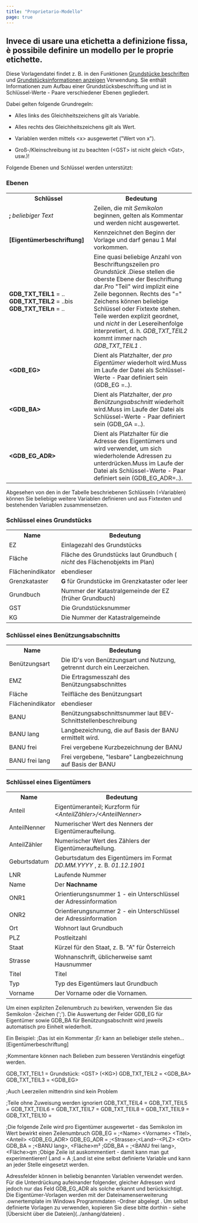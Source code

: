 ```yaml
---
title: "Proprietario-Modello"
page: true
---
```

## Invece di usare una etichetta a definizione fissa, &#232; possibile definire un modello per le proprie etichette.
Diese Vorlagendatei findet z. B. in den Funktionen [Grundst&#252;cke beschriften](../daten/grundstueckebeschriften)
 und [Grundst&#252;cksinformationen anzeigen](../daten/grundstuecksinformationenanzeigen)
 Verwendung. Sie enth&#228;lt Informationen zum Aufbau einer Grundst&#252;cksbeschriftung und ist in  <Italic> Schl&#252;ssel-Werte </Italic>  - Paare verschiedener  <Italic> Ebenen </Italic>  gegliedert.

Dabei gelten folgende Grundregeln:

- Alles <Italic> links </Italic>  des Gleichheitszeichens gilt als Variable.

- Alles <Italic> rechts </Italic>  des Gleichheitszeichens gilt als Wert.

- Variablen werden mittels <Bold> &lt;x&gt; </Bold>  ausgewertet (&quot;Wert von x&quot;).

- Gro&#223;-/Kleinschreibung ist zu beachten (&lt;GST&gt; ist nicht gleich &lt;Gst&gt;, usw.)!




Folgende  <Italic> Ebenen </Italic>  und  <Italic> Schl&#252;ssel </Italic>  werden unterst&#252;tzt:

### Ebenen
<table>
<tr><th>Schl&#252;ssel</th>
<th>Bedeutung</th>
</tr>
<tr><td> <b> ; </b>   <i> beliebiger Text </i> </td>
<td>Zeilen, die mit   <i> Semikolon </i>  beginnen, gelten als  Kommentar und werden nicht ausgewertet.</td>
</tr>
<tr><td> <b> [Eigent&#252;merbeschriftung] </b> </td>
<td>Kennzeichnet den Beginn der Vorlage und darf genau 1 Mal vorkommen.</td>
</tr>
<tr><td> <b> GDB_TXT_TEIL1 </b>  = .. <b> GDB_TXT_TEIL2 </b>  = ..bis <b> GDB_TXT_TEILn </b>  = ..</td>
<td>Eine quasi beliebige Anzahl von Beschriftungszeilen pro  <i> Grundst&#252;ck </i> .Diese stellen die oberste Ebene der Beschriftung dar.Pro &quot;Teil&quot; wird implizit eine Zeile begonnen. Rechts des &quot;=&quot; Zeichens k&#246;nnen beliebige Schl&#252;ssel oder Fixtexte stehen.
<Warning>
Teile werden explizit geordnet, und  <i> nicht </i>  in der Lesereihenfolge interpretiert, d. h.  <i> GDB_TXT_TEIL2 </i>  kommt immer nach  <i> GDB_TXT_TEIL1 </i> .
</Warning>
</td>
</tr>
<tr><td> <b> &lt;GDB_EG&gt; </b> </td>
<td>Dient als Platzhalter, der  <i> pro Eigent&#252;mer </i>  wiederholt wird.Muss im Laufe der Datei als Schl&#252;ssel-Werte - Paar definiert sein (GDB_EG =..).</td>
</tr>
<tr><td> <b> &lt;GDB_BA&gt; </b> </td>
<td>Dient als Platzhalter, der  <i> pro Ben&#252;tzungsabschnitt </i>  wiederholt wird.Muss im Laufe der Datei als Schl&#252;ssel-Werte - Paar definiert sein (GDB_GA =..).</td>
</tr>
<tr><td> <b> &lt;GDB_EG_ADR&gt; </b> </td>
<td>Dient als Platzhalter f&#252;r die Adresse des Eigent&#252;mers und wird verwendet, um sich wiederholende Adressen zu unterdr&#252;cken.Muss im Laufe der Datei als Schl&#252;ssel-Werte - Paar definiert sein (GDB_EG_ADR=..).</td>
</tr>
<tr></tr>
</table>

<Success>
Abgesehen von den in der Tabelle beschriebenen Schl&#252;sseln (=Variablen) k&#246;nnen Sie beliebige weitere Variablen definieren und aus Fixtexten und bestehenden Variablen zusammensetzen.
</Success>


### Schl&#252;ssel eines Grundst&#252;cks
<table>
<tr><th>Name</th>
<th>Bedeutung</th>
</tr>
<tr><td>EZ</td>
<td>Einlagezahl des Grundst&#252;cks</td>
</tr>
<tr><td>Fl&#228;che</td>
<td>Fl&#228;che des Grundst&#252;cks laut Grundbuch ( <i> nicht </i>  des Fl&#228;chenobjekts im Plan)</td>
</tr>
<tr><td>Fl&#228;chenindikator</td>
<td>ebendieser</td>
</tr>
<tr><td>Grenzkataster</td>
<td> <b> G </b>  f&#252;r Grundst&#252;cke im Grenzkataster oder leer</td>
</tr>
<tr><td>Grundbuch</td>
<td>Nummer der Katastralgemeinde der EZ (fr&#252;her Grundbuch)</td>
</tr>
<tr><td>GST</td>
<td>Die Grundst&#252;cksnummer</td>
</tr>
<tr><td>KG</td>
<td>Die Nummer der Katastralgemeinde</td>
</tr>
<tr></tr>
</table>


### Schl&#252;ssel eines Ben&#252;tzungsabschnitts
<table>
<tr><th>Name</th>
<th>Bedeutung</th>
</tr>
<tr><td>Ben&#252;tzungsart</td>
<td>Die ID&#39;s von Ben&#252;tzungsart und Nutzung, getrennt durch ein Leerzeichen.</td>
</tr>
<tr><td>EMZ</td>
<td>Die Ertragsmesszahl des Ben&#252;tzungsabschnittes</td>
</tr>
<tr><td>Fl&#228;che</td>
<td>Teilfl&#228;che des Ben&#252;tzungsart</td>
</tr>
<tr><td>Fl&#228;chenindikator</td>
<td>ebendieser</td>
</tr>
<tr><td>BANU</td>
<td>Ben&#252;tzungsabschnittsnummer laut BEV-Schnittstellenbeschreibung</td>
</tr>
<tr><td>BANU lang</td>
<td>Langbezeichnung, die auf Basis der BANU ermittelt wird.</td>
</tr>
<tr><td>BANU frei</td>
<td>Frei vergebene Kurzbezeichnung der BANU</td>
</tr>
<tr><td>BANU frei lang</td>
<td>Frei vergebene, &quot;lesbare&quot; Langbezeichnung auf Basis der BANU</td>
</tr>
<tr></tr>
</table>


### Schl&#252;ssel eines Eigent&#252;mers
<table>
<tr><th>Name</th>
<th>Bedeutung</th>
</tr>
<tr><td>Anteil</td>
<td>Eigent&#252;meranteil; Kurzform f&#252;r  <i> &lt;AnteilZ&#228;hler&gt;/&lt;AnteilNenner&gt; </i> </td>
</tr>
<tr><td>AnteilNenner</td>
<td>Numerischer Wert des Nenners der Eigent&#252;meraufteilung.</td>
</tr>
<tr><td>AnteilZ&#228;hler</td>
<td>Numerischer Wert des Z&#228;hlers der Eigent&#252;meraufteilung.</td>
</tr>
<tr><td>Geburtsdatum</td>
<td>Geburtsdatum des Eigent&#252;mers im Format  <i> DD.MM.YYYY </i> , z. B.  <i> 01.12.1901 </i> </td>
</tr>
<tr><td>LNR</td>
<td>Laufende Nummer</td>
</tr>
<tr><td>Name</td>
<td>Der  <b> Nachname </b> </td>
</tr>
<tr><td>ONR1</td>
<td>Orientierungsnummer 1 - ein Unterschl&#252;ssel der Adressinformation</td>
</tr>
<tr><td>ONR2</td>
<td>Orientierungsnummer 2 - ein Unterschl&#252;ssel der Adressinformation</td>
</tr>
<tr><td>Ort</td>
<td>Wohnort laut Grundbuch</td>
</tr>
<tr><td>PLZ</td>
<td>Postleitzahl</td>
</tr>
<tr><td>Staat</td>
<td>K&#252;rzel f&#252;r den Staat, z. B. &quot;A&quot; f&#252;r &#214;sterreich</td>
</tr>
<tr><td>Strasse</td>
<td>Wohnanschrift, &#252;blicherweise samt Hausnummer</td>
</tr>
<tr><td>Titel</td>
<td>Titel</td>
</tr>
<tr><td>Typ</td>
<td>Typ des Eigent&#252;mers laut Grundbuch</td>
</tr>
<tr><td>Vorname</td>
<td>Der Vorname oder die Vornamen.</td>
</tr>
<tr></tr>
</table>


<Success>
Um einen expliziten Zeilenumbruch zu bewirken, verwenden Sie das  <Italic> Semikolon </Italic> -Zeichen (&#39;;&#39;).
</Success>

<Success>
Die Auswertung der Felder  <Bold> GDB_EG </Bold>  f&#252;r  <Italic> Eigent&#252;mer </Italic>  sowie  <Bold> GDB_BA </Bold>  f&#252;r  <Italic> Ben&#252;tzungsabschnitt </Italic>  wird jeweils automatisch pro Einheit wiederholt.
</Success>


Ein Beispiel:
<Info>
;Das ist ein Kommentar
;Er kann an beliebiger stelle stehen...
 <Italic> [Eigent&#252;merbeschriftung]</Italic> 

;Kommentare k&#246;nnen nach Belieben zum besseren Verst&#228;ndnis eingef&#252;gt werden.

GDB_TXT_TEIL1	= Grundst&#252;ck:  &lt;GST&gt; (&lt;KG&gt;)
GDB_TXT_TEIL2	= &lt;GDB_BA&gt;
GDB_TXT_TEIL3	= &lt;GDB_EG&gt;

;Auch Leerzeilen mittendrin sind kein Problem

;Teile ohne Zuweisung werden ignoriert
GDB_TXT_TEIL4	= 
GDB_TXT_TEIL5	= 
GDB_TXT_TEIL6	= 
GDB_TXT_TEIL7	= 
GDB_TXT_TEIL8	= 
GDB_TXT_TEIL9	= 
GDB_TXT_TEIL10	=

;Die folgende Zeile wird pro Eigent&#252;mer ausgewertet - das Semikolon im Wert bewirkt einen Zeilenumbruch
GDB_EG  	= ;&lt;Name&gt; &lt;Vorname&gt; &lt;Titel&gt;, &lt;Anteil&gt; &lt;GDB_EG_ADR&gt;
GDB_EG_ADR	= ;&lt;Strasse&gt;;&lt;Land&gt;-&lt;PLZ&gt; &lt;Ort&gt;
GDB_BA      = ;&lt;BANU lang&gt;, &lt;Fl&#228;che&gt;m&#178;
;GDB_BA     = ;&lt;BANU frei lang&gt;, &lt;Fl&#228;che&gt;qm
;Obige Zeile ist auskommentiert - damit kann man gut experimentieren!
Land    = A
;Land ist eine selbst definierte Variable und kann an jeder Stelle eingesetzt werden. 
</Info>


<Warning>
Adressfelder k&#246;nnen in beliebig benannten Variablen verwendet werden. F&#252;r die Unterdr&#252;ckung aufeinander folgender, gleicher Adressen wird jedoch nur das Feld  <Bold> GDB_EG_ADR </Bold>  als solche erkannt und ber&#252;cksichtigt.
</Warning>

<Success>
Die Eigent&#252;mer-Vorlagen werden mit der Dateinamenserweiterung  <Italic> .ownertemplate </Italic>  im Windows  <Italic> Programmdaten </Italic> -Ordner abgelegt . Um selbst definierte Vorlagen zu verwenden, kopieren Sie diese bitte dorthin - siehe [&#220;bersicht &#252;ber die Dateien](../anhang/dateien)
.
</Success>
